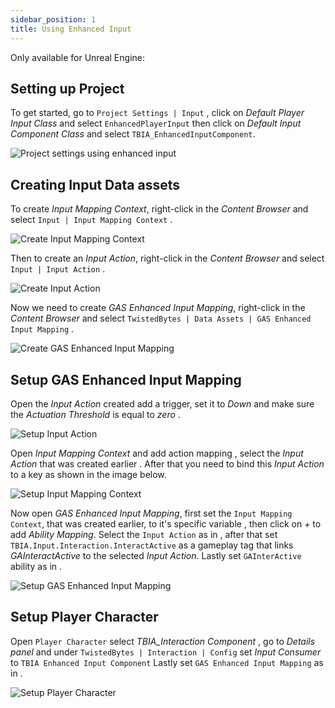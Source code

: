 ```yaml
---
sidebar_position: 1
title: Using Enhanced Input
---
```


Only available for Unreal Engine: <UE version="4.27"/> <UE version="5.0+"/>

## Setting up Project

To get started, go to `Project Settings | Input` <Step text="1"/>, click on *Default Player Input Class* and select `EnhancedPlayerInput` <Step text="2"/> then click on *Default Input Component Class* and select `TBIA_EnhancedInputComponent`. 

![Project settings using enhanced input](_static/img/enhanced_input/01_project_settings.png)

## Creating Input Data assets

To create *Input Mapping Context*, right-click in the *Content Browser* and
select `Input | Input Mapping Context` <Step text="1"/>.

![Create Input Mapping Context](_static/img/enhanced_input/02_mapping_context.png)

Then to create an *Input Action*, right-click in the *Content Browser* and
select `Input | Input Action` <Step text="1"/>.

![Create Input Action](_static/img/enhanced_input/03_input_action.png)

Now we need to create *GAS Enhanced Input Mapping*, right-click in the *Content Browser* and
select `TwistedBytes | Data Assets | GAS Enhanced Input Mapping` <Step text="1"/>.

![Create GAS Enhanced Input Mapping](_static/img/enhanced_input/04_create_enhanced_asset.png)


## Setup GAS Enhanced Input Mapping

Open the *Input Action* created add a trigger, set it to *Down* <Step text="1"/> and make sure the *Actuation Threshold* is equal to *zero* <Step text="2"/>.

![Setup Input Action](_static/img/enhanced_input/05a_setup_input_action.png)

Open *Input Mapping Context* and add action mapping <Step text="1"/>, select the *Input Action* that was created earlier <Step text="2"/>. After that you need to bind this *Input Action* to a key <Step text="3"/> as shown in the image below.

![Setup Input Mapping Context](_static/img/enhanced_input/05a_setup_input_mapping.png)

Now open *GAS Enhanced Input Mapping*, first set the `Input Mapping Context`, that was created earlier, to it's specific variable <Step text="1"/>, then click on *+* to add *Ability Mapping*.
Select the `Input Action` as in <Step text="2"/>, after that set `TBIA.Input.Interaction.InteractActive` as a gameplay tag <Step text="3"/> that links *GAInteractActive* to the selected *Input Action*. Lastly set `GAInterActive` ability as in <Step text="4"/>.

![Setup GAS Enhanced Input Mapping](_static/img/enhanced_input/05b_setup_enhanced_asset.png)

## Setup Player Character

Open `Player Character` select *TBIA_Interaction Component* <Step text="1"/>, go to *Details panel* and under `TwistedBytes | Interaction | Config` set *Input Consumer* <Step text="2"/> to `TBIA Enhanced Input Component` Lastly set `GAS Enhanced Input Mapping` as in <Step text="3"/>.

![Setup Player Character](_static/img/enhanced_input/06_select_asset.png)

